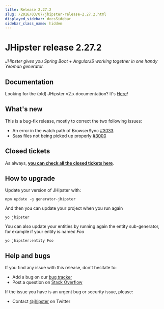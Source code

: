 ```yaml
---
title: Release 2.27.2
slug: /2016/03/07/jhipster-release-2.27.2.html
displayed_sidebar: docsSidebar
sidebar_class_name: hidden
---
```


JHipster release 2.27.2
==================

*JHipster gives you Spring Boot + AngularJS working together in one handy Yeoman generator.*

Documentation
----------

Looking for the (old) JHipster v2.x documentation? It's [Here](/documentation-archive/)!

What's new
----------

This is a bug-fix release, mostly to correct the two following issues:

- An error in the watch path of BrowserSync [#3033](https://github.com/jhipster/generator-jhipster/pull/3033)
- Sass files not being picked up properly [#3000](https://github.com/jhipster/generator-jhipster/issues/3000)

Closed tickets
------------

As always, __[you can check all the closed tickets here](https://github.com/jhipster/generator-jhipster/issues?q=milestone%3A2.27.2+is%3Aclosed)__.

How to upgrade
------------

Update your version of JHipster with:

```
npm update -g generator-jhipster
```

And then you can update your project when you run again

```
yo jhipster
```

You can also update your entities by running again the entity sub-generator, for example if your entity is named _Foo_

```
yo jhipster:entity Foo
```

Help and bugs
--------------

If you find any issue with this release, don't hesitate to:

- Add a bug on our [bug tracker](https://github.com/jhipster/generator-jhipster/issues?state=open)
- Post a question on [Stack Overflow](http://stackoverflow.com/tags/jhipster/info)

If the issue you have is an urgent bug or security issue, please:

- Contact [@jhipster](https://twitter.com/jhipster) on Twitter
